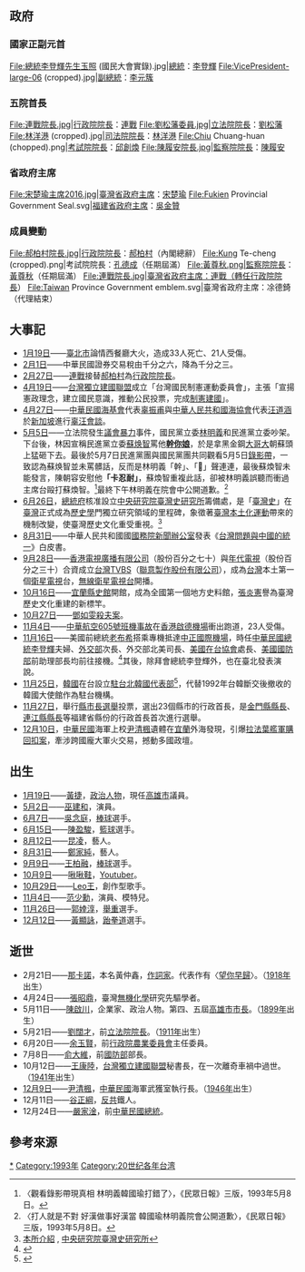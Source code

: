 {{TaiwanYearTOC|1993}}
{{C21YearInTopic|1993年}}

==政府==
===國家正副元首===
<gallery>
File:總統李登輝先生玉照 (國民大會實錄).jpg|[[中華民國總統|總統]]：[[李登輝|李登輝]]
File:VicePresident-large-06 (cropped).jpg|[[中華民國副總統|副總統]]：[[李元簇|李元簇]]
</gallery>
===五院首長===
<gallery>
File:連戰院長.jpg|[[行政院院長|行政院院長]]：[[連戰|連戰]]
File:劉松藩委員.jpg|[[立法院院長|立法院院長]]：[[劉松藩|劉松藩]]
File:林洋港 (cropped).jpg|[[司法院院長|司法院院長]]：[[林洋港|林洋港]]
File:Chiu Chuang-huan (chopped).png|[[考試院院長|考試院院長]]：[[邱創煥|邱創煥]]
File:陳履安院長.jpg|[[監察院院長|監察院院長]]：[[陳履安|陳履安]]
</gallery>

===省政府主席===
<gallery>
File:宋楚瑜主席2016.jpg|[[臺灣省政府主席|臺灣省政府主席]]：[[宋楚瑜|宋楚瑜]]
File:Fukien Provincial Government Seal.svg|[[福建省政府主席|福建省政府主席]]：[[吳金贊|吳金贊]]
</gallery>

===成員變動===
<gallery>
File:郝柏村院長.jpg|行政院院長：[[郝柏村|郝柏村]]（內閣總辭）
File:Kung Te-cheng (cropped).png|考試院院長：[[孔德成|孔德成]]（任期屆滿）
File:黃尊秋.png|監察院院長：[[黃尊秋|黃尊秋]]（任期屆滿）
File:連戰院長.jpg|臺灣省政府主席：連戰（轉任行政院院長）
File:Taiwan Province Government emblem.svg|臺灣省政府主席：凃德錡（代理結束）
</gallery>

==大事記==	
* [[1月19日|1月19日]]——[[臺北市|臺北市]]論情西餐廳大火，造成33人死亡、21人受傷。
* [[2月1日|2月1日]]——中華民國證券交易稅由千分之六，降為千分之三。
* [[2月27日|2月27日]]——[[連戰|連戰]]接替[[郝柏村|郝柏村]]為[[行政院院長|行政院院長]]。
* [[4月19日|4月19日]]——[[台灣獨立建國聯盟|台灣獨立建國聯盟]]成立「台灣國民制憲運動委員會」，主張「宣揚憲政理念，建立國民意識，推動公民投票，完成[[台湾制宪|制憲]][[台灣共和國|建國]]」。
* [[4月27日|4月27日]]——[[中華民國|中華民國]][[海基會|海基會]]代表[[辜振甫|辜振甫]]與[[中華人民共和國|中華人民共和國]][[海協會|海協會]]代表[[汪道涵|汪道涵]]於[[新加坡|新加坡]]進行[[辜汪會談|辜汪會談]]。
* [[5月5日|5月5日]]——立法院發生[[議會暴力|議會暴力]]事件，國民黨立委[[林明義|林明義]]和民進黨立委吵架。下台後，林因宣稱民進黨立委[[蘇焕智|蘇焕智]]罵他'''[[幹你娘|幹你娘]]'''，於是拿黑金鋼[[大哥大|大哥大]]朝蘇頭上猛砸下去。最後於5月7日民進黨團與國民黨團共同觀看5月5日[[錄影帶|錄影帶]]，一致認為蘇焕智並未罵髒話，反而是林明義「幹」、「𤞚」聲連連，最後蘇煥智未能發言，陳朝容安慰他'''「卡忍耐」'''，蘇煥智重複此話，卻被林明義誤聽而衝過主席台毆打蘇煥智。<ref>〈觀看錄影帶現真相 林明義韓國瑜打錯了〉，《民眾日報》三版，1993年5月8日。</ref>最終下午林明義在院會中公開道歉。<ref>〈打人就是不對 好漢做事好漢當 韓國瑜林明義院會公開道歉〉，《民眾日報》三版，1993年5月8日。</ref>
*[[6月26日|6月26日]]，[[中華民國總統府|總統府]]核准設立[[中央研究院臺灣史研究所|中央研究院臺灣史研究所]]籌備處，是「[[臺灣史|臺灣史]]」在[[臺灣|臺灣]]正式成為[[歷史學|歷史學]]門獨立研究領域的里程碑，象徵著[[臺灣本土化運動|臺灣本土化運動]]帶來的機制改變，使臺灣歷史文化重受重視。<ref>[http://www.ith.sinica.edu.tw/about_01.php 本所介紹] {{Wayback|url=http://www.ith.sinica.edu.tw/about_01.php |date=20141104224123 }}, [[中央研究院臺灣史研究所|中央研究院臺灣史研究所]]</ref>
* [[8月31日|8月31日]]——中華人民共和國國[[國務院新聞辦公室|國務院新聞辦公室]]發表《[[台灣問題與中國的統一|台灣問題與中國的統一]]》白皮書。
* [[9月28日|9月28日]]——[[香港|香港]][[電視廣播有限公司|電視廣播有限公司]]（股份百分之七十）與[[年代電視|年代電視]]（股份百分之三十）合資成立[[台灣|台灣]][[TVBS|TVBS]]（[[聯意製作股份有限公司|聯意製作股份有限公司]]），成為[[台灣|台灣]]本土第一個[[衛星電視|衛星電視]]台，[[無線衛星電視台|無線衛星電視台]]開播。
* [[10月16日|10月16日]]——[[宜蘭縣史館|宜蘭縣史館]]開館，成為全國第一個地方史料館，[[張炎憲|張炎憲]]譽為臺灣歷史文化重建的新標竿。
* [[10月27日|10月27日]]——[[鄧如雯殺夫案|鄧如雯殺夫案]]。
* [[11月4日|11月4日]]——[[中華航空605號班機事故|中華航空605號班機事故]]在[[香港|香港]][[啟德機場|啟德機場]]衝出跑道，23人受傷。
* [[11月16日|11月16日]]——美國前總統[[老布希|老布希]]搭乘專機抵達[[臺灣桃園國際機場|中正國際機場]]，時任[[中華民國總統|中華民國總統]][[李登輝|李登輝]]夫婦、[[中華民國外交部|外交部]]次長、外交部北美司長、[[美國在台協會|美國在台協會]]處長、[[美國國防部|美國國防部]]前助理部長均前往接機。<ref>{{Cite web|url =http://www.mofa.gov.tw/News_Content.aspx?n=FAEEE2F9798A98FD&sms=6DC19D8F09484C89&s=E89098127A08A034|author =公眾外交協調會|date =1993年11月16日|title =美國前總統布希伉儷一行於十六日晚間八時十五分搭乘專機抵達桃園中正國際機場|publisher =[[中華民國外交部|中華民國外交部]]|deadurl =no|archiveurl =https://web.archive.org/web/20160601190304/http://www.mofa.gov.tw/News_Content.aspx?n=FAEEE2F9798A98FD&sms=6DC19D8F09484C89&s=E89098127A08A034|archivedate =2016年6月1日|accessdate =2016年5月18日}}</ref>其後，除拜會總統李登輝外，也在臺北發表演說。
*[[11月25日|11月25日]]，[[韓國|韓國]]在台設立[[駐台北韓國代表部|駐台北韓國代表部]]<ref name="年鑑1994">{{cite book|title=中華民國八十三年外交年鑑|date=1994|isbn=9570047364|author=外交部外交年鑑編輯委員會|publisher=[[中華民國外交部|中華民國外交部]] |page=頁90}}</ref>，代替1992年台韓斷交後撤收的韓國大使館作為駐台機構。
*[[11月27日|11月27日]]，舉行[[1993年中華民國縣市長選舉|縣市長選舉]]投票，選出23個縣市的行政首長，是[[金門縣縣長|金門縣縣長]]、[[連江縣縣長|連江縣縣長]]等福建省縣份的行政首長首次進行選舉。
* [[12月10日|12月10日]]，[[中華民國|中華民國]]海軍上校[[尹清楓|尹清楓]]遺體在[[宜蘭縣|宜蘭]]外海發現，引爆[[拉法葉艦|拉法葉艦]][[拉法葉軍購案|軍購回扣案]]，牽涉跨國龐大軍火交易，撼動多國政壇。

==出生==
* [[1月19日|1月19日]]——[[黃捷_(政治人物)|黃捷]]，[[政治人物|政治人物]]，現任[[高雄市|高雄市]]議員。
* [[5月2日|5月2日]]——[[巫建和|巫建和]]，演員。
* [[6月7日|6月7日]]——[[吳念庭|吳念庭]]，[[棒球|棒球]]選手。
* [[6月15日|6月15日]]——[[陳盈駿|陳盈駿]]，[[籃球|籃球]]選手。
* [[8月12日|8月12日]]——[[昆凌|昆凌]]，藝人。
* [[8月31日|8月31日]]——[[鄭家純_(藝人)|鄭家純]]，藝人。
* [[9月9日|9月9日]]——[[王柏融|王柏融]]，[[棒球|棒球]]選手。
* [[10月9日|10月9日]]——[[啾啾鞋|啾啾鞋]]，[[Youtuber|Youtuber]]。
* [[10月29日|10月29日]]——[[Leo王|Leo王]]，創作型歌手。
* [[11月4日|11月4日]]——[[范少勳|范少勳]]，演員、模特兒。
* [[11月26日|11月26日]]——[[郭婞淳|郭婞淳]]，[[舉重|舉重]]選手。
* [[12月12日|12月12日]]——[[黃顯詠|黃顯詠]]，[[跆拳道|跆拳道]]選手。

== 逝世 ==
* 2月21日——[[那卡諾|那卡諾]]，本名黃仲鑫，[[作詞家|作詞家]]。代表作有〈[[望你早歸|望你早歸]]〉。（[[1918年臺灣|1918年]]出生）
* 4月24日——[[張昭鼎|張昭鼎]]，臺灣[[無機化學|無機化學]]研究先驅學者。
* 5月11日——[[陳啟川|陳啟川]]，企業家、政治人物。第四、五屆[[高雄市|高雄市]][[高雄市市長|市長]]。（[[1899年臺灣|1899年]]出生）
* 5月21日——[[劉闊才|劉闊才]]，前[[立法院院長|立法院院長]]。（[[1911年臺灣|1911年]]出生）
* 6月20日——[[余玉賢|余玉賢]]，前[[行政院農業委員會|行政院農業委員會]]主任委員。
* 7月8日——[[俞大維|俞大維]]，前[[中華民國國防部|國防部]]部長。
* 10月12日——[[王康陸|王康陸]]，[[台灣獨立建國聯盟|台灣獨立建國聯盟]]秘書長，在一次離奇車禍中過世。（[[1941年臺灣|1941年]]出生）
* [[12月9日|12月9日]]——[[尹清楓|尹清楓]]，[[中華民國|中華民國]]海軍武獲室執行長。（[[1946年|1946年]]出生）
* 12月11日——[[谷正綱|谷正綱]]，[[反共|反共]]鐵人。
* 12月24日——[[嚴家淦|嚴家淦]]，前[[中華民國總統|中華民國總統]]。

== 參考來源 ==
{{Reflist|2}}

{{每年台灣}}
[[Category:1993年台灣|*]]
[[Category:1993年|Category:1993年]]
[[Category:20世纪各年台湾|Category:20世纪各年台湾]]